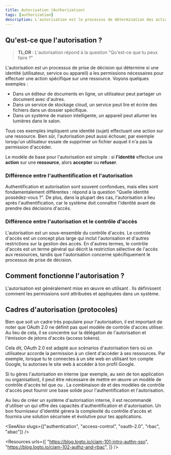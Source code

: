 ```yaml
---
title: Autorisation (Authorization)
tags: [authorization]
description: L'autorisation est le processus de détermination des actions qu'une identité peut effectuer sur une ressource. C'est un mécanisme de sécurité fondamental pour définir et appliquer des politiques d'accès.
---
```


## Qu'est-ce que l'autorisation ?

> **TL;DR** : L'autorisation répond à la question "Qu'est-ce que tu peux faire ?"

L'autorisation est un processus de prise de décision qui détermine si une identité (utilisateur, service ou appareil) a les permissions nécessaires pour effectuer une action spécifique sur une ressource. Voyons quelques exemples :

- Dans un éditeur de documents en ligne, un utilisateur peut partager un document avec d'autres.
- Dans un service de stockage cloud, un service peut lire et écrire des fichiers dans un dossier spécifique.
- Dans un système de maison intelligente, un appareil peut allumer les lumières dans le salon.

Tous ces exemples impliquent une identité (sujet) effectuant une action sur une ressource. Bien sûr, l'autorisation peut aussi échouer, par exemple lorsqu'un utilisateur essaie de supprimer un fichier auquel il n'a pas la permission d'accéder.

Le modèle de base pour l'autorisation est simple : si **l'identité** effectue une **action** sur une **ressource**, alors **accepter** ou **refuser**.

### Différence entre l'authentification et l'autorisation

Authentification et autorisation sont souvent confondues, mais elles sont fondamentalement différentes : <Ref slug="authentication" /> répond à la question "Quelle identité possédez-vous ?". De plus, dans la plupart des cas, l'autorisation a lieu après l'authentification, car le système doit connaître l'identité avant de prendre des décisions d'accès.

### Différence entre l'autorisation et le contrôle d'accès

L'autorisation est un sous-ensemble du contrôle d'accès. Le contrôle d'accès est un concept plus large qui inclut l'autorisation et d'autres restrictions sur la gestion des accès. En d'autres termes, le contrôle d'accès est un terme général qui décrit la restriction sélective de l'accès aux ressources, tandis que l'autorisation concerne spécifiquement le processus de prise de décision.

## Comment fonctionne l'autorisation ?

L'autorisation est généralement mise en œuvre en utilisant <Ref slug="access-control" headingId="access-control-models" />. Ils définissent comment les permissions sont attribuées et appliquées dans un système.

## Cadres d'autorisation (protocoles)

Bien que <Ref slug="oauth-2.0" /> soit un cadre très populaire pour l'autorisation, il est important de noter que OAuth 2.0 ne définit pas quel modèle de contrôle d'accès utiliser. Au lieu de cela, il se concentre sur la délégation de l'autorisation et l'émission de jetons d'accès (access tokens).

Cela dit, OAuth 2.0 est adapté aux scénarios d'autorisation tiers où un utilisateur accorde la permission à un client d'accéder à ses ressources. Par exemple, lorsque tu te connectes à un site web en utilisant ton compte Google, tu autorises le site web à accéder à ton profil Google.

Si tu gères l'autorisation en interne (par exemple, au sein de ton application ou organisation), il peut être nécessaire de mettre en œuvre un modèle de contrôle d'accès tel que <Ref slug="rbac" /> ou <Ref slug="abac" />. La combinaison de <Ref slug="openid-connect" /> et des modèles de contrôle d'accès peut fournir une base solide pour l'authentification et l'autorisation.

Au lieu de créer un système d'autorisation interne, il est recommandé d'utiliser un <Ref slug="identity-provider" /> qui offre des capacités d'authentification et d'autorisation. Un bon fournisseur d'identité gérera la complexité du contrôle d'accès et fournira une solution sécurisée et évolutive pour tes applications.

<SeeAlso slugs={["authentication", "access-control", "oauth-2.0", "rbac", "abac"]} />

<Resources
  urls={[
    "https://blog.logto.io/ciam-101-intro-authn-sso",
    "https://blog.logto.io/ciam-102-authz-and-rbac",
  ]}
/>
